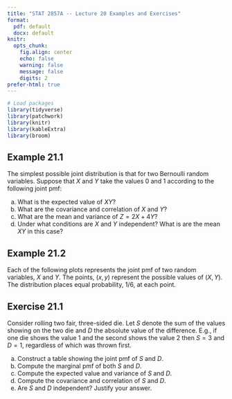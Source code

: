 ```yaml
---
title: "STAT 2857A -- Lecture 20 Examples and Exercises"
format: 
  pdf: default
  docx: default
knitr: 
  opts_chunk:
    fig.align: center
    echo: false
    warning: false
    message: false
    digits: 2
prefer-html: true
---
```


```r
# Load packages
library(tidyverse)
library(patchwork)
library(knitr)
library(kableExtra)
library(broom)
```

## Example 21.1
   The simplest possible joint distribution is that for two Bernoulli random variables. Suppose that $X$ and $Y$ take the values $0$ and $1$ according to the following joint pmf:

\begin{center}
\begin{tabular}{c|cccc}
$x$ & \multicolumn{2}{c}{0} & \multicolumn{2}{c}{1}\\
$y$ & 0 & 1 & 0 & 1\\
\hline
$p(x,y)$ & $p_{00}$ & $p_{01}$ & $p_{10}$ & $p_{11}$.
\end{tabular}
\end{center}


a) What is the expected value of $XY$?
b) What are the covariance and correlation of $X$ and $Y$?
c) What are the mean and variance of $Z=2X + 4Y$?
d) Under what conditions are $X$ and $Y$ independent? What is are the mean $XY$ in this case?

## Example 21.2

Each of the following plots represents the joint pmf of two random variables, $X$ and $Y$. The points, $(x,y)$ represent the possible values of $(X,Y)$. The distribution places equal probability, $1/6$, at each point.

\begin{center}
\begin{tabular}{cc}
\includegraphics[width=.4\textwidth]{../Slides/figure/exercise-26-2-4} &
\includegraphics[width=.4\textwidth]{../Slides/figure/exercise-26-2-2} \\
\includegraphics[width=.4\textwidth]{../Slides/figure/exercise-26-2-1} &
\includegraphics[width=.4\textwidth]{../Slides/figure/exercise-26-2-3} \\
\end{tabular}
\end{center}

## Exercise 21.1

Consider rolling two fair, three-sided die. Let $S$ denote the sum of the values showing on the two die and $D$ the absolute value of the difference. E.g., if one die shows the value 1 and the second shows the value 2 then $S=3$ and $D=1$, regardless of which was thrown first.

a) Construct a table showing the joint pmf of $S$ and $D$. 
b) Compute the marginal pmf of both $S$ and $D$. 
c) Compute the expected value and variance of $S$ and $D$.
d) Compute the covariance and correlation of $S$ and $D$. 
e) Are $S$ and $D$ independent? Justify your answer.
